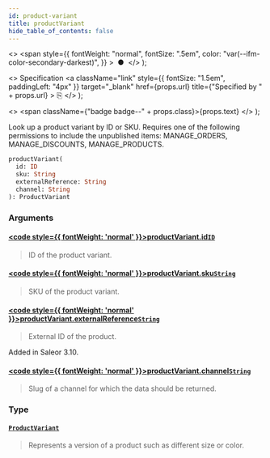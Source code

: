 ```yaml
---
id: product-variant
title: productVariant
hide_table_of_contents: false
---
```


  <>
    <span
      style={{
        fontWeight: "normal",
        fontSize: ".5em",
        color: "var(--ifm-color-secondary-darkest)",
      }}
    >
      &nbsp;●&nbsp;
    </span>
  </>
);

  <>
    Specification
    <a
      className="link"
      style={{ fontSize: "1.5em", paddingLeft: "4px" }}
      target="\_blank"
      href={props.url}
      title={"Specified by " + props.url}
    >
      ⎘
    </a>
  </>
);

  <>
    <span className={"badge badge--" + props.class}>{props.text}</span>
  </>
);

Look up a product variant by ID or SKU. Requires one of the following permissions to include the unpublished items: MANAGE_ORDERS, MANAGE_DISCOUNTS, MANAGE_PRODUCTS.

```graphql
productVariant(
  id: ID
  sku: String
  externalReference: String
  channel: String
): ProductVariant
```

### Arguments

#### [<code style={{ fontWeight: 'normal' }}>productVariant.<b>id</b></code>](#)<Bullet />[`ID`](../../../storefront/miscellaneous/scalars/id) <Badge class="secondary" text="scalar"/>

> ID of the product variant.

#### [<code style={{ fontWeight: 'normal' }}>productVariant.<b>sku</b></code>](#)<Bullet />[`String`](../../../storefront/miscellaneous/scalars/string) <Badge class="secondary" text="scalar"/>

> SKU of the product variant.

#### [<code style={{ fontWeight: 'normal' }}>productVariant.<b>externalReference</b></code>](#)<Bullet />[`String`](../../../storefront/miscellaneous/scalars/string) <Badge class="secondary" text="scalar"/>

> External ID of the product.

Added in Saleor 3.10.

>

#### [<code style={{ fontWeight: 'normal' }}>productVariant.<b>channel</b></code>](#)<Bullet />[`String`](../../../storefront/miscellaneous/scalars/string) <Badge class="secondary" text="scalar"/>

> Slug of a channel for which the data should be returned.

### Type

#### [`ProductVariant`](../../../storefront/products/objects/product-variant) <Badge class="secondary" text="object"/>

> Represents a version of a product such as different size or color.
